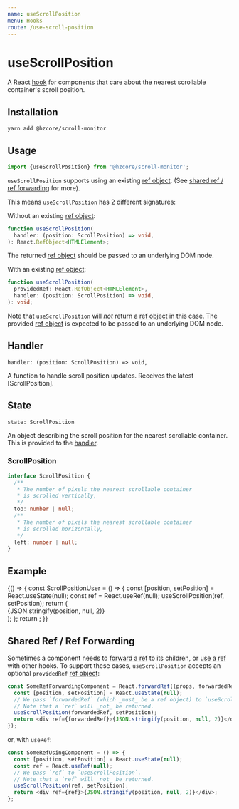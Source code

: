 ```yaml
---
name: useScrollPosition
menu: Hooks
route: /use-scroll-position
---
```



# useScrollPosition

A React [hook] for components that care about
the nearest scrollable container's scroll position.

## Installation

```shell
yarn add @hzcore/scroll-monitor
```

## Usage

```js
import {useScrollPosition} from '@hzcore/scroll-monitor';
```

`useScrollPosition` supports using an existing [ref object].
(See [shared ref / ref forwarding] for more).

This means `useScrollPosition` has 2 different signatures:

Without an existing [ref object]:

```ts
function useScrollPosition(
  handler: (position: ScrollPosition) => void,
): React.RefObject<HTMLElement>;
```

The returned [ref object] should be passed to an underlying DOM node.

With an existing [ref object]:

```ts
function useScrollPosition(
  providedRef: React.RefObject<HTMLElement>,
  handler: (position: ScrollPosition) => void,
): void;
```

Note that `useScrollPosition` will _not_ return a [ref object] in this case.
The provided [ref object] is expected to be passed to an underlying DOM node.

## Handler

`handler: (position: ScrollPosition) => void,`

A function to handle scroll position updates.
Receives the latest [ScrollPosition].

## State

`state: ScrollPosition`

An object describing the scroll position for the nearest scrollable container.
This is provided to the [handler].

### ScrollPosition

```ts
interface ScrollPosition {
  /**
   * The number of pixels the nearest scrollable container
   * is scrolled vertically,
   */
  top: number | null;
  /**
   * The number of pixels the nearest scrollable container
   * is scrolled horizontally,
   */
  left: number | null;
}
```

## Example

<Playground>
  {() => {
    const ScrollPositionUser = () => {
      const [position, setPosition] = React.useState(null);
      const ref = React.useRef(null);
      useScrollPosition(ref, setPosition);
      return (
        <div
          ref={ref}
          style={{
            display: 'flex',
            justifyContent: 'center',
            alignItems: 'center',
            width: '100%',
            height: 250,
            fontSize: '2em',
          }}
        >
          {JSON.stringify(position, null, 2)}
        </div>
      );
    };
    return <ScrollPositionUser />;
  }}
</Playground>

## Shared Ref / Ref Forwarding

Sometimes a component needs to [forward a ref] to its children,
or [use a ref][useref] with other hooks.
To support these cases, `useScrollPosition`
accepts an optional `providedRef` [ref object]:

```js
const SomeRefForwardingComponent = React.forwardRef((props, forwardedRef) => {
  const [position, setPosition] = React.useState(null);
  // We pass `forwardedRef` (which _must_ be a ref object) to `useScrollPosition`.
  // Note that a `ref` will _not_ be returned.
  useScrollPosition(forwardedRef, setPosition);
  return <div ref={forwardedRef}>{JSON.stringify(position, null, 2)}</div>;
});
```

or, with `useRef`:

```js
const SomeRefUsingComponent = () => {
  const [position, setPosition] = React.useState(null);
  const ref = React.useRef(null);
  // We pass `ref` to `useScrollPosition`.
  // Note that a `ref` will _not_ be returned.
  useScrollPosition(ref, setPosition);
  return <div ref={ref}>{JSON.stringify(position, null, 2)}</div>;
};
```

[hook]: https://reactjs.org/docs/hooks-overview.html
[ref]: https://reactjs.org/docs/refs-and-the-dom.html
[useref]: https://reactjs.org/docs/hooks-reference.html#useref
[ref object]: https://reactjs.org/docs/refs-and-the-dom.html#accessing-refs
[forward a ref]: https://reactjs.org/docs/forwarding-refs.html
[installation]: #installation
[usage]: #usage
[handler]: #handler
[state]: #state
[example]: #example
[shared ref / ref forwarding]: #shared-ref--ref-forwarding
